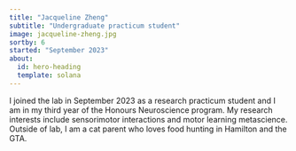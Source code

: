 ```yaml
---
title: "Jacqueline Zheng"
subtitle: "Undergraduate practicum student"
image: jacqueline-zheng.jpg
sortby: 6
started: "September 2023"
about:
  id: hero-heading
  template: solana
---
```


:::{#hero-heading}

I joined the lab in September 2023 as a research practicum student and I am in my third year of the Honours Neuroscience program. My research interests include sensorimotor interactions and motor learning metascience. Outside of lab, I am a cat parent who loves food hunting in Hamilton and the GTA.

:::
